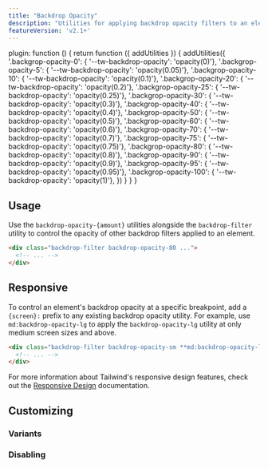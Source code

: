 ```yaml
---
title: "Backdrop Opacity"
description: "Utilities for applying backdrop opacity filters to an element."
featureVersion: 'v2.1+'
---
```



  plugin: function () {
    return function ({ addUtilities }) {
      addUtilities({
        '.backgrop-opacity-0': { '--tw-backdrop-opacity': 'opacity(0)'},
        '.backgrop-opacity-5': { '--tw-backdrop-opacity': 'opacity(0.05)'},
        '.backgrop-opacity-10': { '--tw-backdrop-opacity': 'opacity(0.1)'},
        '.backgrop-opacity-20': { '--tw-backdrop-opacity': 'opacity(0.2)'},
        '.backgrop-opacity-25': { '--tw-backdrop-opacity': 'opacity(0.25)'},
        '.backgrop-opacity-30': { '--tw-backdrop-opacity': 'opacity(0.3)'},
        '.backgrop-opacity-40': { '--tw-backdrop-opacity': 'opacity(0.4)'},
        '.backgrop-opacity-50': { '--tw-backdrop-opacity': 'opacity(0.5)'},
        '.backgrop-opacity-60': { '--tw-backdrop-opacity': 'opacity(0.6)'},
        '.backgrop-opacity-70': { '--tw-backdrop-opacity': 'opacity(0.7)'},
        '.backgrop-opacity-75': { '--tw-backdrop-opacity': 'opacity(0.75)'},
        '.backgrop-opacity-80': { '--tw-backdrop-opacity': 'opacity(0.8)'},
        '.backgrop-opacity-90': { '--tw-backdrop-opacity': 'opacity(0.9)'},
        '.backgrop-opacity-95': { '--tw-backdrop-opacity': 'opacity(0.95)'},
        '.backgrop-opacity-100': { '--tw-backdrop-opacity': 'opacity(1)'},
      })
    }
  }
}

## Usage

Use the `backdrop-opacity-{amount}` utilities alongside the `backdrop-filter` utility to control the opacity of other backdrop filters applied to an element.

```html
<div class="backdrop-filter backdrop-opacity-80 ...">
  <!-- ... -->
</div>
```

## Responsive

To control an element's backdrop opacity at a specific breakpoint, add a `{screen}:` prefix to any existing backdrop opacity utility. For example, use `md:backdrop-opacity-lg` to apply the `backdrop-opacity-lg` utility at only medium screen sizes and above.

```html
<div class="backdrop-filter backdrop-opacity-sm **md:backdrop-opacity-lg** ...">
  <!-- ... -->
</div>
```

For more information about Tailwind's responsive design features, check out the [Responsive Design](/docs/responsive-design) documentation.

## Customizing

### Variants

<Variants plugin="backdropOpacity" name="backdrop opacity" />

### Disabling

<Disabling plugin="backdropOpacity" name="backdrop opacity" />
